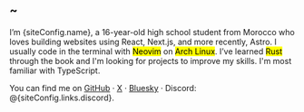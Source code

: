 

## ~

I’m {siteConfig.name}, a 16-year-old high school student from Morocco who loves building websites using React, Next.js, and more recently, Astro. I usually code in the terminal with <mark>Neovim</mark> on <mark>Arch Linux</mark>. I’ve learned <mark>Rust</mark> through the book and I'm looking for projects to improve my skills. I'm most familiar with TypeScript.

You can find me on <a href={siteConfig.links.github} target="_blank">GitHub</a> · <a href={siteConfig.links.x} target="_blank">X</a> · <a href={siteConfig.links.bluesky} target="_blank">Bluesky</a> · Discord: @{siteConfig.links.discord}.
